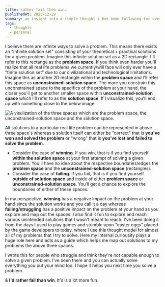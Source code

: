 ```yaml
---
title: rather fail then win.
publishedAt: 2023-12-29
summary: an insight into a simple thought i had been following for over an year now.
tags:
  - thoughts
  - personal
---
```


I believe there are infinite ways to solve a problem. This means there
exists an "infinite solution set" consisting of your theoretical +
practical solutions for a given problem. Imagine this infinite solution
set as a 2D rectangle. I'll refer to this rectange as the **problem space**.
If you think even harder you'll realize that all real life problems
we currently/will face will only ever have a "finite solution set"
due to our civilizational and technological limitations. Imagine
this as another 2D rectangle within the **problem space** and
I'll refer this space as **unconstrained-solution space**. The more
you constrain this unconstrained space to the specifics of the problem
at your hand, the closer you'll get to another smaller space within
**unconstrained-solution space** which I'll refer to as the
**solution space**. If I visualize this, you'll end up with something
close to the below image.

<Image
  src="/assets/rather-fail-then-win/visual-space-excali.png"
  alt="A visulization of the three spaces which are the problem space, the unconstrained-solution space and the solution space."
  width={600}
  height={600}
/>

All solutions to a particular real life problem can be represented
in above three space's whereas a solution itself can either be "correct"
that is **you've won and solved the problem** or "wrong" that is **you've
lost and failed to solve the problem**.

- Consider the case of **winning**. If you win, that is if you find
  yourself **within the solution space** at your first attempt of
  solving a given problem. You'll have no idea about the respective
  boundaries/edges the **problem space** and the **unconstrained-solution space**
  (rectangles).
- Consider the case of **failing**. If you fail, that is if you find
  yourself **outside of solution space** and inside of either **problem
  space** or **unconstrained-solution space**. You'll get a chance to
  explore the boundaries of either of these spaces.

In my perspective, **winning** has a negative impact on the problem
at your hand since the solution works and you call it a day whereas
**failing/struggling** has a positive impact on the problem at your
hand as you explore and map out the spaces. I also find it
fun to explore and reach various unintended solutions that I wasn't
meant to reach. I've been doing it from the days I used to play games
and stumble upon "easter eggs" placed by the game developers to today,
where I use this thought model for almost all of my problems that I
try to solve. Here my internal curiousity plays a huge role here and acts as a guide
which helps me map out solutions to my problems the above three spaces.

I wrote this for people who struggle and think they're not capable
enough to solve a given problem. I've been there and you can actually
solve everything you put your mind too. I hope it helps you next
time you solve a problem.

& **I'd rather fail than win**. It's is a lot more fun.
